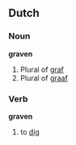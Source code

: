 ==Dutch==
===Noun===
'''graven'''

# Plural of [[graf]]
# Plural of [[graaf]]

===Verb===
'''graven'''

# to [[dig]]